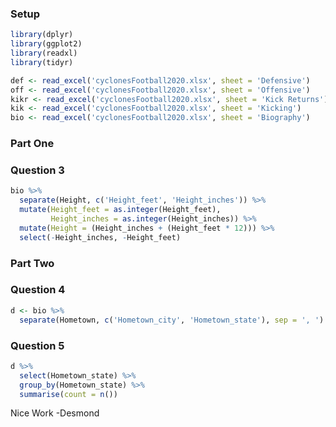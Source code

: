 
### Setup
```r
library(dplyr)
library(ggplot2)
library(readxl)
library(tidyr)

def <- read_excel('cyclonesFootball2020.xlsx', sheet = 'Defensive')
off <- read_excel('cyclonesFootball2020.xlsx', sheet = 'Offensive')
kikr <- read_excel('cyclonesFootball2020.xlsx', sheet = 'Kick Returns')
kik <- read_excel('cyclonesFootball2020.xlsx', sheet = 'Kicking')
bio <- read_excel('cyclonesFootball2020.xlsx', sheet = 'Biography')


```

### Part One

### Question 3
```r
bio %>%
  separate(Height, c('Height_feet', 'Height_inches')) %>%
  mutate(Height_feet = as.integer(Height_feet), 
         Height_inches = as.integer(Height_inches)) %>%
  mutate(Height = (Height_inches + (Height_feet * 12))) %>%
  select(-Height_inches, -Height_feet)
```

### Part Two

### Question 4
```r
d <- bio %>%
  separate(Hometown, c('Hometown_city', 'Hometown_state'), sep = ', ')
```

### Question 5
```r
d %>%
  select(Hometown_state) %>%
  group_by(Hometown_state) %>%
  summarise(count = n())
```

Nice Work -Desmond